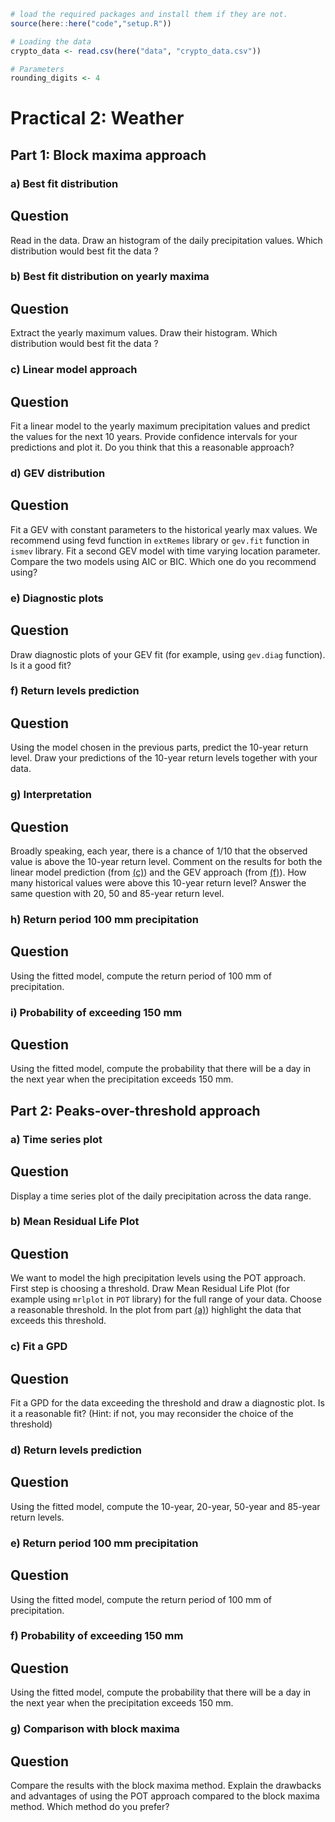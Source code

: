 ```r
# load the required packages and install them if they are not.
source(here::here("code","setup.R"))

# Loading the data
crypto_data <- read.csv(here("data", "crypto_data.csv"))

# Parameters
rounding_digits <- 4
```

# Practical 2: Weather

## Part 1: Block maxima approach

### a) Best fit distribution

::: {.callout-note icon="false"}
## Question

Read in the data. Draw an histogram of the daily precipitation values. Which distribution
would best fit the data ?
:::


### b) Best fit distribution on yearly maxima

::: {.callout-note icon="false"}
## Question

Extract the yearly maximum values. Draw their histogram. Which distribution would best
fit the data ?
:::


### c) Linear model approach

::: {.callout-note icon="false"}
## Question

Fit a linear model to the yearly maximum precipitation values and predict the values for the
next 10 years. Provide confidence intervals for your predictions and plot it. Do you think
that this a reasonable approach?
:::


### d) GEV distribution

::: {.callout-note icon="false"}
## Question

Fit a GEV with constant parameters to the historical yearly max values. We recommend
using fevd function in `extRemes` library or `gev.fit` function in `ismev` library. Fit a second
GEV model with time varying location parameter. Compare the two models using AIC or
BIC. Which one do you recommend using?
:::


### e) Diagnostic plots

::: {.callout-note icon="false"}
## Question

Draw diagnostic plots of your GEV fit (for example, using `gev.diag` function). Is it a good
fit?
:::


### f) Return levels prediction

::: {.callout-note icon="false"}
## Question

Using the model chosen in the previous parts, predict the 10-year return level. Draw your
predictions of the 10-year return levels together with your data.
:::


### g) Interpretation

::: {.callout-note icon="false"}
## Question

Broadly speaking, each year, there is a chance of 1/10 that the observed value is above the
10-year return level. Comment on the results for both the linear model prediction (from [(c)](#c-linear-model-approach))
and the GEV approach (from [(f)](#f-return-levels-prediction)). How many historical values were above this 10-year return
level? Answer the same question with 20, 50 and 85-year return level.
:::


### h) Return period 100 mm precipitation

::: {.callout-note icon="false"}
## Question

Using the fitted model, compute the return period of 100 mm of precipitation.
:::


### i) Probability of exceeding 150 mm

::: {.callout-note icon="false"}
## Question

Using the fitted model, compute the probability that there will be a day in the next year
when the precipitation exceeds 150 mm.
:::


## Part 2: Peaks-over-threshold approach

### a) Time series plot

::: {.callout-note icon="false"}
## Question

Display a time series plot of the daily precipitation across the data range.
:::


### b) Mean Residual Life Plot

::: {.callout-note icon="false"}
## Question

We want to model the high precipitation levels using the POT approach. First step is choosing
a threshold. Draw Mean Residual Life Plot (for example using `mrlplot` in `POT` library) for
the full range of your data. Choose a reasonable threshold. In the plot from part [(a)](#a-time-series-plot)) highlight the data that exceeds this threshold.
:::


### c) Fit a GPD

::: {.callout-note icon="false"}
## Question

Fit a GPD for the data exceeding the threshold and draw a diagnostic plot. Is it a reasonable
fit? (Hint: if not, you may reconsider the choice of the threshold)
:::


### d) Return levels prediction

::: {.callout-note icon="false"}
## Question

Using the fitted model, compute the 10-year, 20-year, 50-year and 85-year return levels.
:::


### e) Return period 100 mm precipitation

::: {.callout-note icon="false"}
## Question

Using the fitted model, compute the return period of 100 mm of precipitation.
:::


### f) Probability of exceeding 150 mm

::: {.callout-note icon="false"}
## Question

Using the fitted model, compute the probability that there will be a day in the next year
when the precipitation exceeds 150 mm.
:::


### g) Comparison with block maxima

::: {.callout-note icon="false"}
## Question

Compare the results with the block maxima method. Explain the drawbacks and advantages
of using the POT approach compared to the block maxima method. Which method do you
prefer?
:::



